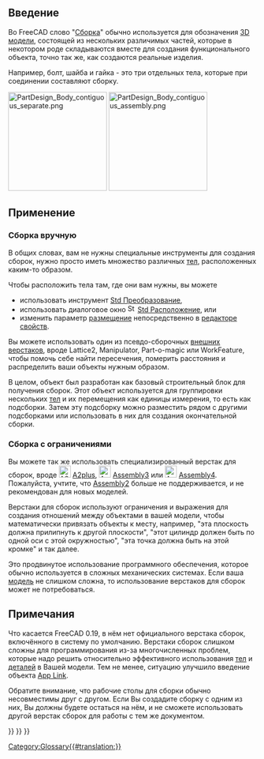 <languages/>

<span id="Introduction"></span>
== Введение ==

{{TOCright}}

Во FreeCAD слово "[[Assembly/ru|Сборка]]" обычно используется для обозначения [[model/ru|3D модели]], состоящей из нескольких различимых частей, которые в некотором роде складываются вместе для создания функционального объекта, точно так же, как создаются реальные изделия.

Например, болт, шайба и гайка - это три отдельных тела, которые при соединении составляют сборку.

[[File:PartDesign_Body_contiguous_separate.png|x200px]] [[File:PartDesign_Body_contiguous_assembly.png|x200px]]

{{Caption|Слева: три отдельных смежных тела, каждое из которых моделируется как [[PartDesign_Body/ru|тело PartDesign]]. Справа: три отдельных тела, собранных вместе внутри [[Std_Part/ru|Std Part]] для создания сборки.}}

<span id="Usage"></span>
==Применение==

<span id="Manual_assembly"></span>
=== Сборка вручную ===

В общих словах, вам не нужны специальные инструменты для создания сборок, нужно просто иметь множество различных [[Body/ru|тел]], расположенных каким-то образом.

Чтобы расположить тела там, где они вам нужны, вы можете
* использовать инструмент [[Std_TransformManip/ru|Std Преобразование]],
* использовать диалоговое окно [[File:Std_Placement.svg|16px]] [[Std_Placement/ru|Std Расположение]], или
* изменить параметр [[Placement/ru|размещение]] непосредственно в [[Property_editor/ru|редакторе свойств]].

Вы можете использовать один из псевдо-сборочных [[external_workbenches/ru|внешних верстаков]], вроде Lattice2, Manipulator, Part-o-magic или WorkFeature, чтобы помочь себе найти пересечения, померить расстояния и распределить ваши объекты нужным образом.

В целом, объект {{Button|[[File:Std_Part.svg|16px]] [[Std_Part/ru|Std Part]]}} был разработан как базовый строительный блок для получения сборок. Этот объект используется для группировки нескольких [[body/ru|тел]] и их перемещения как единицы измерения, то есть как подсборки. Затем эту подсборку можно разместить рядом с другими подсборками или использовать в них для создания окончательной сборки.

<span id="Constrained_assembly"></span>
=== Сборка с ограничениями ===

<div class="mw-translate-fuzzy">
Вы можете так же использовать специализированный верстак для сборок, вроде [[File:A2p_workbench.svg|24px]] [[A2plus_Workbench/ru|A2plus]], [[File:Assembly3_workbench_icon.svg|24px]] [[Assembly3_Workbench/ru|Assembly3]] или [[File:Assembly4_workbench_icon.svg|24px]] [[Assembly4_Workbench/ru|Assembly4]]. Пожалуйста, учтите, что [[Assembly2_Workbench/ru|Assembly2]] больше не поддерживается, и не рекомендован для новых моделей.
</div>

Верстаки для сборок используют ограничения и выражения для создания отношений между объектами в вашей модели, чтобы математически привязать объекты к месту, например, "эта плоскость должна прилипнуть к другой плоскости", "этот цилиндр должен быть по одной оси с этой окружностью", "эта точка должна быть на этой кромке" и так далее.

Это продвинутое использование программного обеспечения, которое обычно используется в сложных механических системах. Если ваша [[model/ru|модель]] не слишком сложна, то использование верстаков для сборок может не потребоваться.

<span id="Notes"></span>
==Примечания==

<div class="mw-translate-fuzzy">
Что касается FreeCAD 0.19, в нём нет официального верстака сборок, включённого в систему по умолчанию. Верстаки сборок слишком сложны для программирования из-за многочисленных проблем, которые надо решить относительно эффективного использования [[Body/ru|тел]] и [[Part/ru|деталей]] в Вашей модели. Тем не менее, ситуацию улучшило введение объекта [[App_Link/ru|App Link]].
</div>

<div class="mw-translate-fuzzy">
Обратите внимание, что рабочие столы для сборки обычно несовместимы друг с другом. Если Вы создадите сборку с одним из них, Вы должны будете остаться на нём, и не сможете использовать другой верстак сборок для работы с тем же документом.
</div>

{{Std Base navi{{#translation:}}}}
{{Document objects navi{{#translation:}}}}
{{Userdocnavi{{#translation:}}}}
[[Category:Glossary{{#translation:}}]]